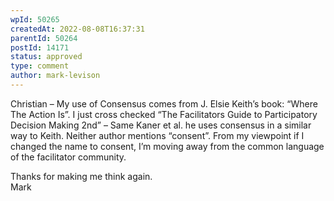 ```yaml
---
wpId: 50265
createdAt: 2022-08-08T16:37:31
parentId: 50264
postId: 14171
status: approved
type: comment
author: mark-levison
---
```


Christian – My use of Consensus comes from J. Elsie Keith’s book: “Where The Action Is”. I just cross checked “The Facilitators Guide to Participatory Decision Making 2nd” – Same Kaner et al. he uses consensus in a similar way to Keith. Neither author mentions “consent”. From my viewpoint if I changed the name to consent, I’m moving away from the common language of the facilitator community.

Thanks for making me think again.  
Mark